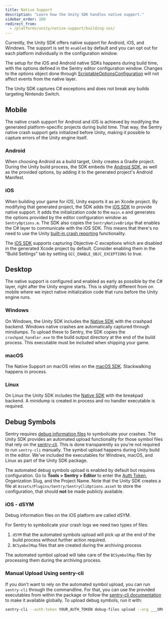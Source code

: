 ```yaml
---
title: Native Support
description: "Learn how the Unity SDK handles native support."
sidebar_order: 100
redirect_from:
  - /platforms/unity/native-support/building-ios/
---
```


Currently, the Unity SDK offers native support for Android, iOS, and Windows. The support is set to `enabled` by default and you can opt out for each platform individually in the configuration window.

<Note>

The setup for the iOS and Android native SDKs happens during build time, with the options defined in the Sentry editor configuration window. Changes to the options object done through [ScriptableOptionsConfiguration](/platforms/unity/configuration/options/) will not affect events from the native layer.

</Note>

<Note>

The Unity SDK captures C# exceptions and does not break any builds targeting Nintendo Switch.

</Note>

## Mobile

The native crash support for Android and iOS is achieved by modifying the generated platform-specific projects during build time. That way, the Sentry native crash support gets initialized before Unity, making it possible to capture errors of the Unity engine itself.

### Android

When choosing Android as a build target, Unity creates a Gradle project. During the Unity build process, the SDK embeds the [Android SDK](/platforms/android/), as well as the provided options, by adding it to the generated project's Android Manifest.

### iOS

When building your game for iOS, Unity exports it as an Xcode project. By modifying that generated project, the SDK adds the [iOS SDK](/platforms/apple/guides/ios/) to provide native support. It adds the initialization code to the `main.m` and generates the options provided by the editor configuration window as `SentryOptions.m`. The SDK also copies the `SentryNativeBridge` that enables the C# layer to communicate with the iOS SDK. This means that there's no need to use the Unity [built-in crash reporting](https://docs.unity3d.com/ScriptReference/CrashReport.html) functionality.

The [iOS SDK](/platforms/apple/guides/ios/) supports capturing Objective-C exceptions which are disabled in the generated Xcode project by default. Consider enabling them in the "Build Settings" tab by setting `GCC_ENABLE_OBJC_EXCEPTIONS` to true.

## Desktop

The native support is configured and enabled as early as possible by the C# layer, right after the Unity engine starts. This is slightly different from on mobile where we inject native initialization code that runs before the Unity engine runs.

### Windows

On Windows, the Unity SDK includes the [Native SDK](/platforms/native/) with the crashpad backend. Windows native crashes are automatically captured through minidumps. To upload these to Sentry, the SDK copies the `crashpad_handler.exe` to the build output directory at the end of the build process. This executable must be included when shipping your game.

### macOS

The Native Support on macOS relies on the [macOS SDK](/platforms/apple/guides/macos/). Stackwalking happens in process.

### Linux

On Linux the Unity SDK includes the [Native SDK](/platforms/native/) with the breakpad backend. A minidump is created in process and no handler executable is required.

## Debug Symbols

Sentry requires [debug information files](/platforms/unity/data-management/debug-files/) to symbolicate your crashes. The Unity SDK provides an automated upload functionality for those symbol files that rely on the [sentry-cli](/product/cli/). This is done transparently so you're not required to run `sentry-cli` manually. The symbol upload happens during Unity build in the editor. We've included the executables for Windows, macOS, and Linux as part of the Unity SDK package.

The automated debug symbols upload is enabled by default but requires configuration. Go to **Tools > Sentry > Editor** to enter the [Auth Token](https://sentry.io/api/), Organization Slug, and the Project Name. Note that the Unity SDK creates a file at `Assets/Plugins/Sentry/SentryCliOptions.asset` to store the configuration, that should **not** be made publicly available.

### iOS - dSYM

Debug information files on the iOS platform are called dSYM.

For Sentry to symbolicate your crash logs we need two types of files:

1. `dSYM` that the automated symbols upload will pick up at the end of the build process without further action required.
2. `BCSymbolMap` files that are created during the archiving process

The automated symbol upload will take care of the `BCSymbolMap` files by processing them during the archiving process.

### Manual Upload Using sentry-cli

If you don't want to rely on the automated symbol upload, you can run `sentry-cli` through the commandline. For that, you can use the provided executables from within the package or follow the [sentry-cli documentation](/product/cli/installation/) to make it available globally. To upload debug symbols, run it with:

<SignInNote />

```bash
sentry-cli --auth-token YOUR_AUTH_TOKEN debug-files upload --org ___ORG_SLUG___ --project ___PROJECT_SLUG___ PATH_TO_SYMBOLS
```

